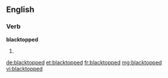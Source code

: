 ==English==

===Verb===
'''blacktopped'''

# {{past of|blacktop}}

[[de:blacktopped]]
[[et:blacktopped]]
[[fr:blacktopped]]
[[mg:blacktopped]]
[[vi:blacktopped]]